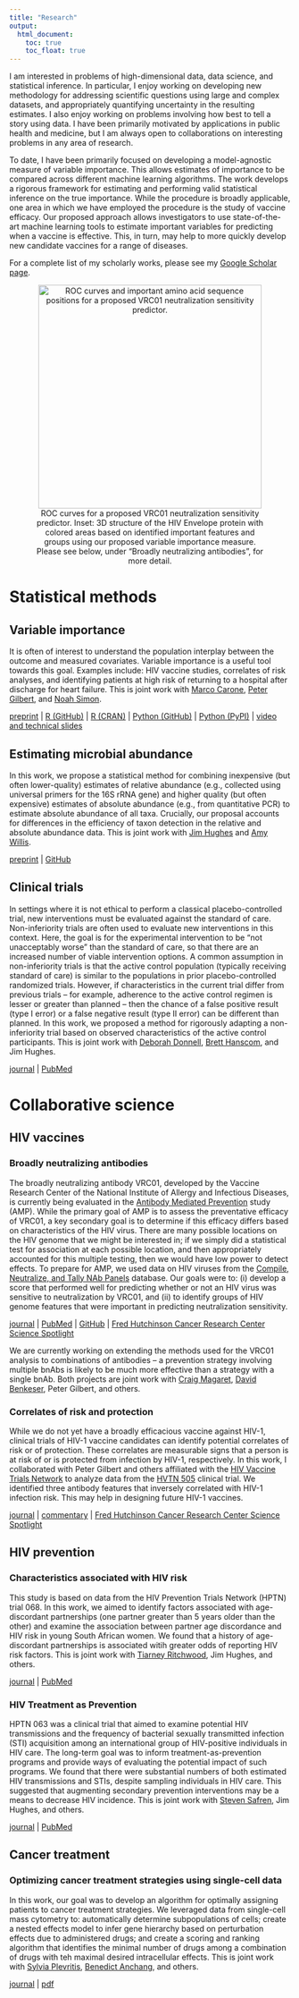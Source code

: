 ```yaml
---
title: "Research"
output:
  html_document:
    toc: true
    toc_float: true
---
```


I am interested in problems of high-dimensional data, data science, and statistical inference. In particular, I enjoy working on developing new methodology for addressing scientific questions using large and complex datasets, and appropriately quantifying uncertainty in the resulting estimates. I also enjoy working on problems involving how best to tell a story using data. I have been primarily motivated by applications in public health and medicine, but I am always open to collaborations on interesting problems in any area of research.

To date, I have been primarily focused on developing a model-agnostic measure of variable importance. This allows estimates of importance to be compared across different machine learning algorithms. The work develops a rigorous framework for estimating and performing valid statistical inference on the true importance. While the procedure is broadly applicable, one area in which we have employed the procedure is the study of vaccine efficacy. Our proposed approach allows investigators to use state-of-the-art machine learning tools to estimate important variables for predicting when a vaccine is effective. This, in turn, may help to more quickly develop new candidate vaccines for a range of diseases.

For a complete list of my scholarly works, please see my [Google Scholar page](https://scholar.google.com/citations?user=k4RWx44AAAAJ&hl=en).

<div style="text-align: center">
<figure>
 <img src="./images/ROC_curve_with_Env_inset_v2.png" alt="ROC curves and important amino acid sequence positions for a proposed VRC01 neutralization sensitivity predictor." width="400" height="400" />
 <figcaption>
 ROC curves for a proposed VRC01 neutralization sensitivity predictor. Inset: 3D structure of the HIV Envelope protein with colored areas based on identified important features and groups using our proposed variable importance measure. Please see below, under "Broadly neutralizing antibodies", for more detail.
 </figcaption>
</figure>
</div>

# Statistical methods

## Variable importance

It is often of interest to understand the population interplay between the outcome and measured covariates. Variable importance is a useful tool towards this goal. Examples include: HIV vaccine studies, correlates of risk analyses, and identifying patients at high risk of returning to a hospital after discharge for heart failure. This is joint work with [Marco Carone](http://faculty.washington.edu/mcarone/about.html), [Peter Gilbert](https://www.fredhutch.org/en/labs/profiles/gilbert-peter.html), and [Noah Simon](http://faculty.washington.edu/nrsimon/).

[preprint](http://biostats.bepress.com/uwbiostat/paper422/) | [R (GitHub)](https://github.com/bdwilliamson/vimp) | [R (CRAN)](https://CRAN.R-project.org/package=vimp) | [Python (GitHub)](https://github.com/bdwilliamson/vimpy) | [Python (PyPI)](https://pypi.org/project/vimpy/) | [video and technical slides](https://briandwilliamson.tumblr.com)


## Estimating microbial abundance

In this work, we propose a statistical method for combining inexpensive (but often lower-quality) estimates of relative abundance (e.g., collected using universal primers for the 16S rRNA gene) and higher quality (but often expensive) estimates of absolute abundance (e.g., from quantitative PCR) to estimate absolute abundance of all taxa. Crucially, our proposal accounts for differences in the efficiency of taxon detection in the relative and absolute abundance data. This is joint work with [Jim Hughes](http://faculty.washington.edu/jphughes/) and [Amy Willis](http://statisticaldiversitylab.com/team/amy-willis).

[preprint](https://biorxiv.org/cgi/content/short/761486v1) | [GitHub](https://github.com/statdivlab/paramedic)

## Clinical trials

In settings where it is not ethical to perform a classical placebo-controlled trial, new interventions must be evaluated against the standard of care. Non-inferiority trials are often used to evaluate new interventions in this context. Here, the goal is for the experimental intervention to be "not unacceptably worse" than the standard of care, so that there are an increased number of viable intervention options. A common assumption in non-inferiority trials is that the active control population (typically receiving standard of care) is similar to the populations in prior placebo-controlled randomized trials. However, if characteristics in the current trial differ from previous trials -- for example, adherence to the active control regimen is lesser or greater than planned -- then the chance of a false positive result (type I error) or a false negative result (type II error) can be different than planned. In this work, we proposed a method for rigorously adapting a non-inferiority trial based on observed characteristics of the active control participants. This is joint work with [Deborah Donnell](https://www.fredhutch.org/en/labs/profiles/donnell-deborah.html), [Brett Hanscom](https://www.fredhutch.org/en/labs/profiles/hanscom-brett.html), and Jim Hughes.

[journal](https://journals.sagepub.com/doi/10.1177/0962280218801134#) | [PubMed](https://www.ncbi.nlm.nih.gov/pubmed/30293490)

# Collaborative science

## HIV vaccines

### Broadly neutralizing antibodies

The broadly neutralizing antibody VRC01, developed by the Vaccine Research Center of the National Institute of Allergy and Infectious Diseases, is currently being evaluated in the [Antibody Mediated Prevention](https://ampstudy.org/) study (AMP). While the primary goal of AMP is to assess the preventative efficacy of VRC01, a key secondary goal is to determine if this efficacy differs based on characteristics of the HIV virus. There are many possible locations on the HIV genome that we might be interested in; if we simply did a statistical test for association at each possible location, and then appropriately accounted for this multiple testing, then we would have low power to detect effects. To prepare for AMP, we used data on HIV viruses from the [Compile, Neutralize, and Tally NAb Panels](https://www.hiv.lanl.gov/components/sequence/HIV/neutralization/main.comp) database. Our goals were to: (i) develop a score that performed well for predicting whether or not an HIV virus was sensitive to neutralization by VRC01, and (ii) to identify groups of HIV genome features that were important in predicting neutralization sensitivity.

[journal](https://journals.plos.org/ploscompbiol/article?id=10.1371/journal.pcbi.1006952) | [PubMed](https://www.ncbi.nlm.nih.gov/pubmed/?term=Prediction+of+VRC01+neutralization+sensitivity+by+HIV-1+gp160+sequence+features) | [GitHub](https://github.com/benkeser/vrc01) | [Fred Hutchinson Cancer Research Center Science Spotlight](https://www.fredhutch.org/en/news/spotlight/2019/05/vidd_magaret_ploscompbio.html)

We are currently working on extending the methods used for the VRC01 analysis to combinations of antibodies -- a prevention strategy involving multiple bnAbs is likely to be much more effective than a strategy with a single bnAb. Both projects are joint work with [Craig Magaret](https://www.linkedin.com/in/camagaret/), [David Benkeser](https://www.benkeserstatistics.com/#!), Peter Gilbert, and others.

### Correlates of risk and protection

While we do not yet have a broadly efficacious vaccine against HIV-1, clinical trials of HIV-1 vaccine candidates can identify potential correlates of risk or of protection. These correlates are measurable signs that a person is at risk of or is protected from infection by HIV-1, respectively. In this work, I collaborated with Peter Gilbert and others affiliated with the [HIV Vaccine Trials Network](https://www.hvtn.org/en.html) to analyze data from the [HVTN 505](https://www.hvtn.org/en/community/community-compass/vol19-issue1/hvtn-505-recap.html) clinical trial. We identified three antibody features that inversely correlated with HIV-1 infection risk. This may help in designing future HIV-1 vaccines.

[journal](https://doi.org/10.1172/JCI126391) | [commentary](https://doi.org/10.1172/JCI132535) | [Fred Hutchinson Cancer Research Center Science Spotlight](https://www.fredhutch.org/en/news/spotlight/2019/11/neidich_vidd_jci.html)

## HIV prevention

### Characteristics associated with HIV risk

This study is based on data from the HIV Prevention Trials Network (HPTN) trial 068. In this work, we aimed to identify factors associated with age-discordant partnerships (one partner greater than 5 years older than the other) and examine the association between partner age discordance and HIV risk in young South African women. We found that a history of age-discordant partnerships is associated witih greater odds of reporting HIV risk factors. This is joint work with [Tiarney Ritchwood](https://fmch.duke.edu/profile/tiarney-ritchwood), Jim Hughes, and others.

[journal](https://insights.ovid.com/article/00126334-201608010-00010) | [PubMed](https://www.ncbi.nlm.nih.gov/pubmed/26977748)

### HIV Treatment as Prevention

HPTN 063 was a clinical trial that aimed to examine potential HIV transmissions and the frequency of bacterial sexually transmitted infection (STI) acquisition among an international group of HIV-positive individuals in HIV care. The long-term goal was to inform treatment-as-prevention programs and provide ways of evaluating the potential impact of such programs. We found that there were substantial numbers of both estimated HIV transmissions and STIs, despite sampling individuals in HIV care. This suggested that augmenting secondary prevention interventions may be a means to decrease HIV incidence. This is joint work with [Steven Safren](https://people.miami.edu/profile/sas436@miami.edu), Jim Hughes, and others.

[journal](https://onlinelibrary.wiley.com/doi/full/10.7448/IAS.19.1.21096) | [PubMed](https://www.ncbi.nlm.nih.gov/pubmed/27687145)

## Cancer treatment

### Optimizing cancer treatment strategies using single-cell data

In this work, our goal was to develop an algorithm for optimally assigning patients to cancer treatment strategies. We leveraged data from single-cell mass cytometry to: automatically determine subpopulations of cells; create a nested effects model to infer gene hierarchy based on perturbation effects due to administered drugs; and create a scoring and ranking algorithm that identifies the minimal number of drugs among a combination of drugs with teh maximal desired intracellular effects. This is joint work with [Sylvia Plevritis](http://med.stanford.edu/plevritis.html), [Benedict Anchang](http://med.stanford.edu/plevritis.html/People), and others.

[journal](https://www.pnas.org/content/115/18/E4294) | [pdf](https://www.pnas.org/content/pnas/115/18/E4294.full.pdf)
